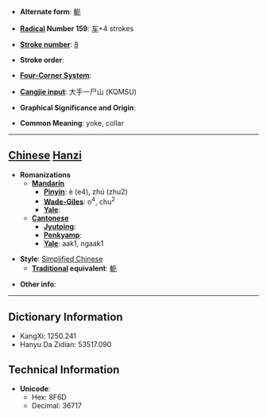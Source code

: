 * '''Alternate form''': [[軛]]

* '''[[Wiktionary:Chinese radical index| Radical]] Number 159''': [[Wiktionary:Chinese radical index 车|车]]+4 strokes

* '''[[Wiktionary:Chinese total strokes index|Stroke number]]''': [[Wiktionary:Chinese total strokes index 8|8]]

* '''Stroke order''': 

* '''[[Wiktionary:Chinese four corner index|Four-Corner System]]''': 

* '''[[Wiktionary:Chinese Cangjie index|Cangjie input]]''': 大手一尸山 (KQMSU)

* '''Graphical Significance and Origin''': 

* '''Common Meaning''': yoke, collar

----

== [[Chinese]] [[Hanzi]] ==

* '''Romanizations'''
** '''[[Mandarin]]'''
*** '''[[Pinyin]]''': è (e4), zhú (zhu2)
*** '''[[Wade-Giles]]''': o<sup>4</sup>, chu<sup>2</sup>
*** '''[[Yale]]''': 
** '''[[Cantonese]]'''
*** '''[[Jyutping]]''':
*** '''[[Penkyamp]]''': 
*** '''[[Yale]]''': aak1, ngaak1

* '''Style''': [[Simplified Chinese]] 
** '''[[Traditional Chinese|Traditional]] equivalent''': [[軛]]

* '''Other info''': 

----

== Dictionary Information ==

* KangXi: 1250.241
* Hanyu Da Zidian: 53517.090

== Technical Information ==

* '''Unicode''':
** Hex: 8F6D
** Decimal: 36717